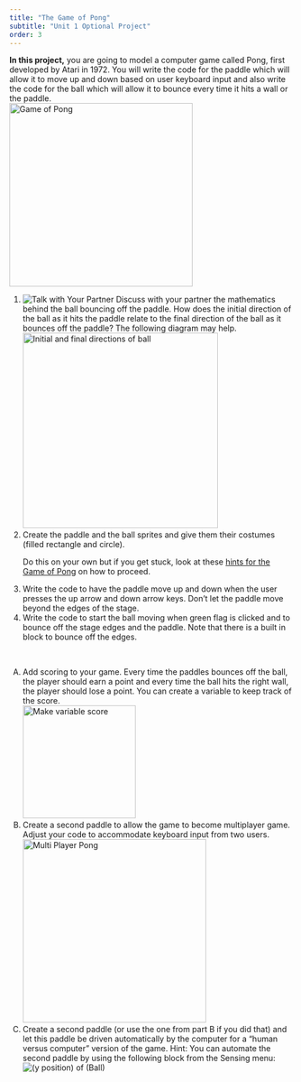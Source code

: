 ```yaml
---
title: "The Game of Pong"
subtitle: "Unit 1 Optional Project"
order: 3
---
```


::: learn
<strong>In this project,</strong> you are going to model a computer game called Pong, first developed by Atari in 1972. You will write the code for the paddle which will allow it to move up and down based on user keyboard input and also write the code for the ball which will allow it to bounce every time it hits a wall or the paddle.<br /> <img src="/img/1-introduction/Pong_img/pongAnimation.gif" title="Game of Pong" alt="Game of Pong" class="indent" width="325"/>
:::

::: {#first .forYouToDo}
<ol>

<!--<li>Play with the program <a href="http://snap.berkeley.edu/snapsource/snap.html#present:Username=bjcsolutions&ProjectName=U1L5Pong_Teacher&hideControls" target="_blank"> linked here </a>to get a feel how the game works. Use the up and down arrow keys to move the paddle. The initial angle at which the ball starts is random, so if it is not to your liking, you can reload the page for a different initial angle.</li>-->

<li><img src="/img/icons/talk-with-your-partner.png" title="Talk with Your Partner" alt="Talk with Your Partner" class="imageRight"/> Discuss with your partner the mathematics behind the ball bouncing off the paddle. How does the initial direction of the ball as it hits the paddle relate to the final direction of the ball as it bounces off the paddle? The following diagram may help. <br /> <img src="/img/1-introduction/Pong_img/Bounce.png" title="Initial and final directions of ball" alt="Initial and final directions of ball" class="indent" height="346"/></li>

<li>Create the paddle and the ball sprites and give them their costumes (filled rectangle and circle).</li>

::: sidenote
Do this on your own but if you get stuck, look at these <a href="/cur/programming/1-introduction/optional-projects/3b-pong-hints.html" target="_blank" title="Hints for the Game of Pong">hints for the Game of Pong</a> on how to proceed.
:::

<li>Write the code to have the paddle move up and down when the user presses the up arrow and down arrow keys. Don't let the paddle move beyond the edges of the stage.</li>

<li>Write the code to start the ball moving when green flag is clicked and to bounce off the stage edges and the paddle. Note that there is a built in block to bounce off the edges.</li>

</ol>

 
:::

::: takeItFurther
<ol type="A">

<li>Add scoring to your game. Every time the paddles bounces off the ball, the player should earn a point and every time the ball hits the right wall, the player should lose a point. You can create a variable to keep track of the score.<br /> <img src="/img/1-introduction/Pong_img/ScoreVariable.png" title="Make variable score" alt="Make variable score" class="indent" height="200"/></li>

<li>Create a second paddle to allow the game to become multiplayer game. Adjust your code to accommodate keyboard input from two users.<br /> <img src="/img/1-introduction/Pong_img/TwoPlayer.png" title="Multi Player Pong" alt="Multi Player Pong" class="indent" width="325"/></li>

<li>Create a second paddle (or use the one from part B if you did that) and let this paddle be driven automatically by the computer for a "human versus computer" version of the game. Hint: You can automate the second paddle by using the following block from the Sensing menu:<br /> <img src="/img/1-introduction/Pong_img/yPositionofBallSensing.png" title="(y position) of (Ball)" alt="(y position) of (Ball)" class="indent"/></li>

<!--<li> You may notice that sometimes when the ball hits the paddle at a steep angle, the ball gets “trapped”. Why do you think this is so?  Which part of your code is responsible for this?  Can you improve your code so that this does not happen?</li>-->

</ol>
:::

</body>

</html>
